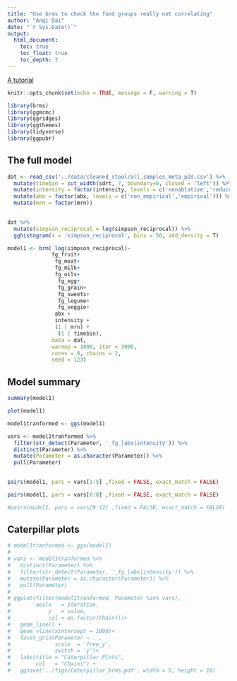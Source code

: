 ```yaml
---
title: "Use brms to check the food groups really not correlating"
author: "Anqi Dai"
date: "`r Sys.Date()`"
output:
  html_document:
    toc: true
    toc_float: true
    toc_depth: 3
---
```


<a href="https://www.rensvandeschoot.com/tutorials/brms-started/" target="_blank">A tutorial</a>

```r
knitr::opts_chunk$set(echo = TRUE, message = F, warning = T)
```

```r
library(brms)  
library(ggmcmc)
library(ggridges)
library(ggthemes)
library(tidyverse)
library(ggpubr)
```

## The full model

```r
dat <- read_csv('../data/cleaned_stool/all_samples_meta_p2d.csv') %>% 
  mutate(timebin = cut_width(sdrt, 7, boundary=0, closed = 'left')) %>% 
  mutate(intensity = factor(intensity, levels = c('nonablative','reduced','ablative'))) %>% 
  mutate(abx = factor(abx, levels = c('non_empirical','empirical'))) %>% 
  mutate(mrn = factor(mrn)) 
    

dat %>% 
  mutate(simpson_reciprocal = log(simpson_reciprocal)) %>% 
  gghistogram(x = 'simpson_reciprocal', bins = 50, add_density = T)
```


```r
model1 <- brm( log(simpson_reciprocal)~ 
              fg_fruit+
               fg_meat+
               fg_milk+
               fg_oils+
                fg_egg+ 
                fg_grain+
                fg_sweets+
                fg_legume+
                fg_veggie+
               abx + 
               intensity + 
               (1 | mrn) +
                (1 | timebin),  
              data = dat, 
              warmup = 1000, iter = 3000, 
              cores = 8, chains = 2, 
              seed = 123) 
```

## Model summary

```r
summary(model1)

plot(model1)

model1tranformed <- ggs(model1)

vars <- model1tranformed %>% 
  filter(str_detect(Parameter, '_fg_|abx|intensity')) %>% 
  distinct(Parameter) %>% 
  mutate(Parameter = as.character(Parameter)) %>% 
  pull(Parameter)
  

pairs(model1, pars = vars[1:5] ,fixed = FALSE, exact_match = FALSE)

pairs(model1, pars = vars[6:8] ,fixed = FALSE, exact_match = FALSE)

#pairs(model1, pars = vars[9:12] ,fixed = FALSE, exact_match = FALSE)
```

## Caterpillar plots


```r
# model1tranformed <- ggs(model1)
# 
# vars <- model1tranformed %>% 
#   distinct(Parameter) %>% 
#   filter(str_detect(Parameter, '_fg_|abx|intensity')) %>% 
#   mutate(Parameter = as.character(Parameter)) %>% 
#   pull(Parameter) 
# 
# ggplot(filter(model1tranformed, Parameter %in% vars),
#        aes(x   = Iteration,
#            y   = value, 
#            col = as.factor(Chain)))+
#   geom_line() +
#   geom_vline(xintercept = 1000)+
#   facet_grid(Parameter ~ . ,
#              scale  = 'free_y',
#              switch = 'y')+
#   labs(title = "Caterpillar Plots", 
#        col   = "Chains") +
#   ggsave('../figs/Caterpillar_brms.pdf', width = 5, height = 10)
```


